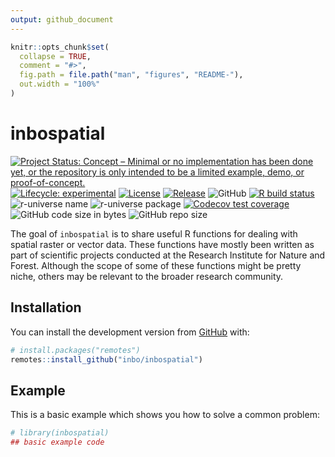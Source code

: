 ```yaml
---
output: github_document
---
```


<!-- README.md is generated from README.Rmd. Please edit that file -->

```r
knitr::opts_chunk$set(
  collapse = TRUE,
  comment = "#>",
  fig.path = file.path("man", "figures", "README-"),
  out.width = "100%"
)
```

# inbospatial

<!-- badges: start -->
[![Project Status: Concept – Minimal or no implementation has been done yet, or the repository is only intended to be a limited example, demo, or proof-of-concept.](https://www.repostatus.org/badges/latest/concept.svg)](https://www.repostatus.org/#concept)
[![Lifecycle: experimental](https://img.shields.io/badge/lifecycle-experimental-orange.svg)](https://lifecycle.r-lib.org/articles/stages.html#experimental)
[![License](https://img.shields.io/badge/license-MIT-blue.svg?style=flat)](https://opensource.org/license/mit/)
[![Release](https://img.shields.io/github/release/inbo/inbospatial.svg)](https://github.com/inbo/inbospatial/releases)
![GitHub](https://img.shields.io/github/license/inbo/inbospatial)
[![R build status](https://github.com/inbo/inbospatial/workflows/check%20package%20on%20main/badge.svg)](https://github.com/inbo/inbospatial/actions)
![r-universe name](https://inbo.r-universe.dev/badges/:name?color=c04384)
![r-universe package](https://inbo.r-universe.dev/badges/inbospatial)
[![Codecov test coverage](https://codecov.io/gh/inbo/inbospatial/branch/main/graph/badge.svg)](https://app.codecov.io/gh/inbo/inbospatial?branch=main)
![GitHub code size in bytes](https://img.shields.io/github/languages/code-size/inbo/inbospatial.svg)
![GitHub repo size](https://img.shields.io/github/repo-size/inbo/inbospatial.svg)
<!-- badges: end -->

The goal of `inbospatial` is to share useful R functions for dealing with spatial raster or vector data.
These functions have mostly been written as part of scientific projects conducted at the Research Institute for Nature and Forest.
Although the scope of some of these functions might be pretty niche, others may be relevant to the broader research community.

## Installation

You can install the development version from [GitHub](https://github.com/) with:

``` r
# install.packages("remotes")
remotes::install_github("inbo/inbospatial")
```

## Example

This is a basic example which shows you how to solve a common problem:

```r
# library(inbospatial)
## basic example code
```

